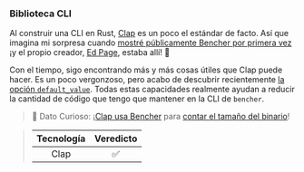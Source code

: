 ### Biblioteca CLI

Al construir una CLI en Rust, [Clap][github clap] es un poco el estándar de facto. Así que imagina mi sorpresa cuando [mostré públicamente Bencher por primera vez][talks rust dc] ¡y el propio creador, [Ed Page][github epage], estaba allí! 🤩

Con el tiempo, sigo encontrando más y más cosas útiles que Clap puede hacer. Es un poco vergonzoso, pero acabo de descubrir recientemente [la opción `default_value`][docs clap default value]. Todas estas capacidades realmente ayudan a reducir la cantidad de código que tengo que mantener en la CLI de `bencher`.

> 🐰 Dato Curioso: ¡[Clap usa Bencher][clap github pr 5826] para [contar el tamaño del binario][track binary size]!

> | Tecnología | Veredicto |
> | :--------: | :-------: |
> |    Clap    |    ✅    |

[github clap]: https://github.com/clap-rs/clap
[talks rust dc]: /es/docs/explanation/talks/#rust-dc-20-sep-22
[github epage]: https://github.com/epage
[docs clap default value]: https://docs.rs/clap/4.5.27/clap/struct.Arg.html#method.default_value
[clap github pr 5826]: https://github.com/clap-rs/clap/pull/5826
[track binary size]: /es/docs/how-to/track-file-size/